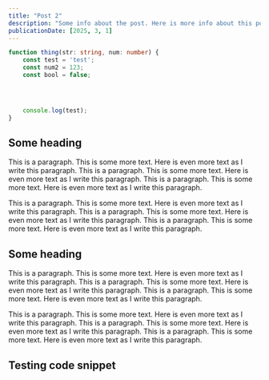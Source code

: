 ```yaml
---
title: "Post 2"
description: "Some info about the post. Here is more info about this post. Here is some extra info about the post as well."
publicationDate: [2025, 3, 1]
---
```

```ts line-numbers
function thing(str: string, num: number) {
	const test = 'test';
	const num2 = 123;
	const bool = false;




	console.log(test);
}
```

## Some heading

This is a paragraph. This is some more text. Here is even more text as I write this paragraph. This is a paragraph. This is some more text. Here is even more text as I write this paragraph. This is a paragraph. This is some more text. Here is even more text as I write this paragraph.

This is a paragraph. This is some more text. Here is even more text as I write this paragraph. This is a paragraph. This is some more text. Here is even more text as I write this paragraph. This is a paragraph. This is some more text. Here is even more text as I write this paragraph.

## Some heading

This is a paragraph. This is some more text. Here is even more text as I write this paragraph. This is a paragraph. This is some more text. Here is even more text as I write this paragraph. This is a paragraph. This is some more text. Here is even more text as I write this paragraph.

This is a paragraph. This is some more text. Here is even more text as I write this paragraph. This is a paragraph. This is some more text. Here is even more text as I write this paragraph. This is a paragraph. This is some more text. Here is even more text as I write this paragraph.

## Testing code snippet
